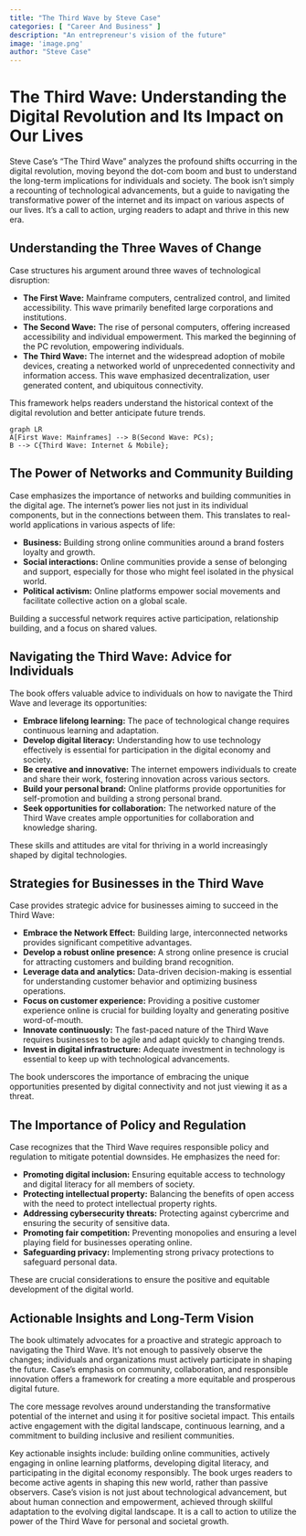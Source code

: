 ```yaml
---
title: "The Third Wave by Steve Case"
categories: [ "Career And Business" ]
description: "An entrepreneur's vision of the future"
image: 'image.png'
author: "Steve Case"
---
```

# The Third Wave: Understanding the Digital Revolution and Its Impact on Our Lives

Steve Case's "The Third Wave" analyzes the profound shifts occurring in the digital revolution, moving beyond the dot-com boom and bust to understand the long-term implications for individuals and society.  The book isn't simply a recounting of technological advancements, but a guide to navigating the transformative power of the internet and its impact on various aspects of our lives. It's a call to action, urging readers to adapt and thrive in this new era.

##  Understanding the Three Waves of Change

Case structures his argument around three waves of technological disruption:

* **The First Wave:**  Mainframe computers, centralized control, and limited accessibility.  This wave primarily benefited large corporations and institutions.
* **The Second Wave:**  The rise of personal computers, offering increased accessibility and individual empowerment. This marked the beginning of the PC revolution, empowering individuals.
* **The Third Wave:** The internet and the widespread adoption of mobile devices, creating a networked world of unprecedented connectivity and information access. This wave emphasized decentralization, user generated content, and ubiquitous connectivity.

This framework helps readers understand the historical context of the digital revolution and better anticipate future trends.

```mermaid
graph LR
A[First Wave: Mainframes] --> B(Second Wave: PCs);
B --> C{Third Wave: Internet & Mobile};
```

## The Power of Networks and Community Building

Case emphasizes the importance of networks and building communities in the digital age. The internet’s power lies not just in its individual components, but in the connections between them. This translates to real-world applications in various aspects of life:

* **Business:**  Building strong online communities around a brand fosters loyalty and growth.
* **Social interactions:** Online communities provide a sense of belonging and support, especially for those who might feel isolated in the physical world.
* **Political activism:** Online platforms empower social movements and facilitate collective action on a global scale.

Building a successful network requires active participation, relationship building, and a focus on shared values.


##  Navigating the Third Wave: Advice for Individuals

The book offers valuable advice to individuals on how to navigate the Third Wave and leverage its opportunities:

* **Embrace lifelong learning:** The pace of technological change requires continuous learning and adaptation.
* **Develop digital literacy:**  Understanding how to use technology effectively is essential for participation in the digital economy and society.
* **Be creative and innovative:** The internet empowers individuals to create and share their work, fostering innovation across various sectors.
* **Build your personal brand:**  Online platforms provide opportunities for self-promotion and building a strong personal brand.
* **Seek opportunities for collaboration:** The networked nature of the Third Wave creates ample opportunities for collaboration and knowledge sharing.

These skills and attitudes are vital for thriving in a world increasingly shaped by digital technologies.


##  Strategies for Businesses in the Third Wave

Case provides strategic advice for businesses aiming to succeed in the Third Wave:

* **Embrace the Network Effect:**  Building large, interconnected networks provides significant competitive advantages.
* **Develop a robust online presence:** A strong online presence is crucial for attracting customers and building brand recognition.
* **Leverage data and analytics:** Data-driven decision-making is essential for understanding customer behavior and optimizing business operations.
* **Focus on customer experience:** Providing a positive customer experience online is crucial for building loyalty and generating positive word-of-mouth.
* **Innovate continuously:**  The fast-paced nature of the Third Wave requires businesses to be agile and adapt quickly to changing trends.
* **Invest in digital infrastructure:** Adequate investment in technology is essential to keep up with technological advancements.

The book underscores the importance of embracing the unique opportunities presented by digital connectivity and not just viewing it as a threat.


##  The Importance of Policy and Regulation

Case recognizes that the Third Wave requires responsible policy and regulation to mitigate potential downsides.  He emphasizes the need for:

* **Promoting digital inclusion:** Ensuring equitable access to technology and digital literacy for all members of society.
* **Protecting intellectual property:** Balancing the benefits of open access with the need to protect intellectual property rights.
* **Addressing cybersecurity threats:** Protecting against cybercrime and ensuring the security of sensitive data.
* **Promoting fair competition:** Preventing monopolies and ensuring a level playing field for businesses operating online.
* **Safeguarding privacy:** Implementing strong privacy protections to safeguard personal data.

These are crucial considerations to ensure the positive and equitable development of the digital world.


##  Actionable Insights and Long-Term Vision

The book ultimately advocates for a proactive and strategic approach to navigating the Third Wave. It's not enough to passively observe the changes; individuals and organizations must actively participate in shaping the future.  Case's emphasis on community, collaboration, and responsible innovation offers a framework for creating a more equitable and prosperous digital future.  

The core message revolves around understanding the transformative potential of the internet and using it for positive societal impact. This entails active engagement with the digital landscape, continuous learning, and a commitment to building inclusive and resilient communities.  

Key actionable insights include: building online communities, actively engaging in online learning platforms, developing digital literacy, and participating in the digital economy responsibly.  The book urges readers to become active agents in shaping this new world, rather than passive observers.  Case's vision is not just about technological advancement, but about human connection and empowerment, achieved through skillful adaptation to the evolving digital landscape.  It is a call to action to utilize the power of the Third Wave for personal and societal growth.

